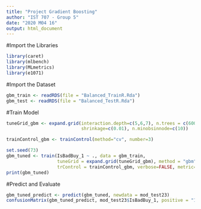 ---
title: "Project Gradient Boosting"
author: "IST 707 - Group 5"
date: "2020 M04 16"
output: html_document
---

#Import the Libraries
```{r}
library(caret)
library(mlbench)
library(MLmetrics)
library(e1071)
```

#Import the Dataset
```{r}
gbm_train <- readRDS(file = "Balanced_TrainR.Rda")
gbm_test <- readRDS(file = "Balanced_TestR.Rda")
```

#Train Model
```{r}
tuneGrid_gbm <- expand.grid(interaction.depth=c(5,6,7), n.trees = c(600,900),
                            shrinkage=c(0.01), n.minobsinnode=c(10))

trainControl_gbm <- trainControl(method="cv", number=3)

set.seed(73)
gbm_tuned <- train(IsBadBuy_1 ~ ., data = gbm_train,
                   tuneGrid = expand.grid(tuneGrid_gbm), method = "gbm",
                   trControl = trainControl_gbm, verbose=FALSE, metric="Accuracy")
print(gbm_tuned)
```

#Predict and Evaluate
```{r}
gbm_tuned_predict <- predict(gbm_tuned, newdata = mod_test23)
confusionMatrix(gbm_tuned_predict, mod_test23$IsBadBuy_1, positive = "1")
```

